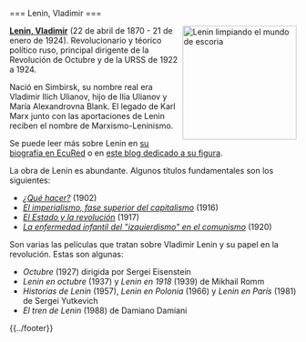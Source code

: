 <noinclude>{{header|1=Vladimir Lenin}}</noinclude>

<includeonly>=== Lenin, Vladimir ===</includeonly>

<!--<a href="https://commons.wikimedia.org/wiki/File:%D0%9B%D1%96%D0%B4%D0%B5%D1%80_%D0%A0%D0%BE%D1%81%D1%96%D0%B9%D1%81%D1%8C%D0%BA%D0%BE%D1%97_%D0%BA%D0%BE%D0%BC%D1%83%D0%BD%D1%96%D1%81%D1%82%D0%B8%D1%87%D0%BD%D0%BE%D1%97_%D0%BF%D0%B0%D1%80%D1%82%D1%96%D1%97_%28%D0%B1%D1%96%D0%BB%D1%8C%D1%88%D0%BE%D0%B2%D0%B8%D0%BA%D1%96%D0%B2%29,_1918.png"><img src="../images/vladimir-lenin.jpg" width="200px" align="right" /></a>-->
<!--<img src="../images/lenin.gif" width="300px" align="right" />-->
<!--<img src="../images/lenin2.gif" width="300px" align="right" />-->
<img src="../images/lenin-cleaning.jpg" width="200px" align="right" alt="Lenin limpiando el mundo de escoria" />

'''[[lenin-vladimir|Lenin, Vladimir]]''' (22 de abril de 1870 - 21 de enero de 1924). Revolucionario y téorico político ruso, principal dirigente de la Revolución de Octubre y de la URSS de 1922 a 1924.

Nació en Simbirsk, su nombre real era Vladimir Ilich Ulianov, hijo de Ilia Ulianov y María Alexandrovna Blank. El legado de Karl Marx junto con las aportaciones de Lenin reciben el nombre de Marxismo-Leninismo.

Se puede leer más sobre Lenin en <a href="http://www.ecured.cu/index.php/Vladimir_Ilich_Ulianov">su biografía en EcuRed</a> o en <a href="http://vlenin.blogspot.com.ar/">este blog dedicado a su figura</a>.

La obra de Lenin es abundante. Algunos títulos fundamentales son los siguientes:

* ''[https://www.google.es/#safe=off&q=que+hacer+pdf ¿Qué hacer?]'' (1902)
* ''[https://www.google.es/#safe=off&q=el+imperialismo+fase+superior+del+capitalismo+pdf El imperialismo, fase superior del capitalismo]'' (1916)
* ''[https://www.google.es/#safe=off&q=el+estado+y+la+revolucion+pdf El Estado y la revolución]'' (1917)
* ''[https://www.google.es/#safe=off&q=la+enfermedad+infantil+del+izquierdismo+en+el+comunismo+pdf La enfermedad infantil del "izquierdismo" en el comunismo]'' (1920)

Son varias las películas que tratan sobre Vladimir Lenin y su papel en la revolución. Estas son algunas:

* ''Octubre'' (1927) dirigida por Sergei Eisenstein
* ''Lenin en octubre'' (1937) y ''Lenin en 1918'' (1939) de Mikhail Romm
* ''Historias de Lenin'' (1957), ''Lenin en Polonia'' (1966) y ''Lenin en París'' (1981) de Sergei Yutkevich
* ''El tren de Lenin'' (1988) de Damiano Damiani

<!--
<table>
<tr>
    <td><iframe width="400" height="250" src="//www.youtube-nocookie.com/embed/3HWyK7bkGy4" frameborder="0" allowfullscreen></iframe></td>
</tr>
</table>
-->

<noinclude>{{../footer}}</noinclude>
